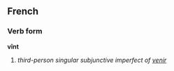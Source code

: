 ==French==
===Verb form===
'''vînt'''

# ''third-person singular subjunctive imperfect of [[venir]]''